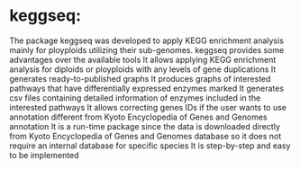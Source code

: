 # keggseq:
The package keggseq was developed to apply KEGG enrichment analysis mainly for ployploids utilizing their sub-genomes. keggseq provides some advantages over the available tools
It allows applying KEGG enrichment analysis for diploids or ployploids with any levels of gene duplications
It generates ready-to-published graphs
It produces graphs of interested pathways that have differentially expressed enzymes marked
It generates csv files containing detailed information of enzymes included in the interested pathways
It allows correcting genes IDs if the user wants to use annotation different from Kyoto Encyclopedia of Genes and Genomes annotation
It is a run-time package since the data is downloaded directly from Kyoto Encyclopedia of Genes and Genomes database so it does not require an internal database for specific species
It is step-by-step and easy to be implemented
